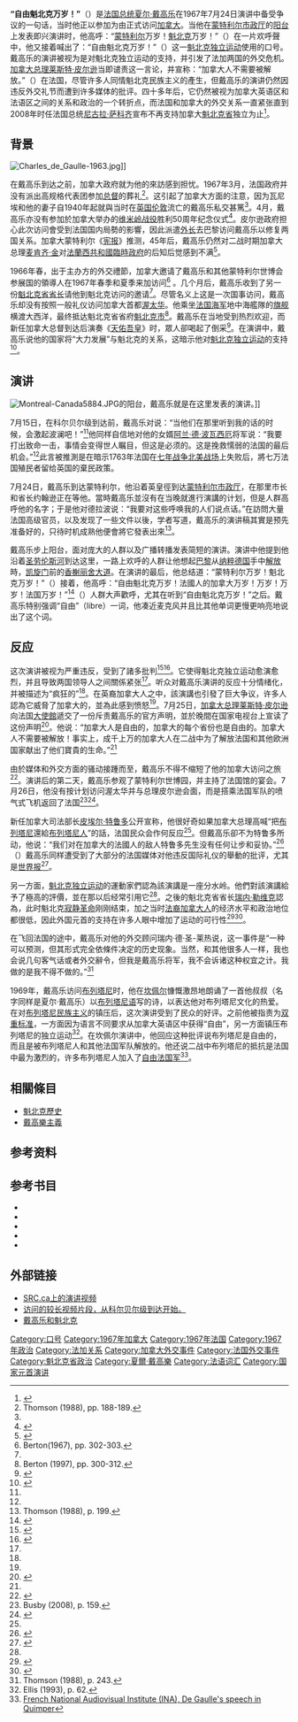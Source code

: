 {{NoteTA
|G1=TO
}}
'''“自由魁北克万岁！”'''（{{lang-fr|'''"Vive le Québec libre!"'''}}{{IPA-fr|vivᵊ ləkebɛk ˈlibʁᵊ|pron}}）是[[法国总统|法国总统]][[夏尔·戴高乐|夏尔·戴高乐]]在1967年7月24日演讲中备受争议的一句话，当时他正以参加{{Link-en|蒙特利尔世博会|Expo 67}}为由正式访问[[加拿大|加拿大]]。当他在[[蒙特利尔市政厅|蒙特利尔市政厅]]的[[阳台|阳台]]上发表即兴演讲时，他高呼：“[[蒙特利尔|蒙特利尔]]万岁！[[魁北克|魁北克]]万岁！”（{{lang-fr|"Vive Montréal; Vive le Québec !"}}）在一片欢呼聲中，他又接着喊出了：“自由魁北克万岁！”（{{lang-fr|"Vive le Québec libre!"}}）这一[[魁北克独立运动|魁北克独立运动]]使用的口号。戴高乐的演讲被视为是对魁北克独立运动的支持，并引发了法加两国的外交危机。[[加拿大总理|加拿大总理]][[莱斯特·皮尔逊|莱斯特·皮尔逊]]当即谴责这一言论，并宣称：“加拿大人不需要被解放。”（{{lang-en|"Canadians do not need to be liberated."}}）在法国，尽管许多人同情魁北克民族主义的產生，但戴高乐的演讲仍然因违反外交礼节而遭到许多媒体的批评。四十多年后，它仍然被视为加拿大英语区和法语区之间的关系和政治的一个转折点，而法国和加拿大的外交关系一直紧张直到2008年时任法国总统[[尼古拉·萨科齐|尼古拉·萨科齐]]宣布不再支持加拿大[[魁北克省|魁北克省]]独立为止<ref>{{cite news
 |last         = 王
 |first        = 海峰
 |title        = 萨科齐称法国不再支持加拿大魁北克省独立
 |url          = http://news.163.com/08/1020/00/4OLJ9N4U0001121M.html
 |accessdate   = 2017年1月9日
 |newspaper    = 环球时报
 |date         = 2008-10-20
 |location     = 网易新闻
 |archive-url  = https://web.archive.org/web/20170110015300/http://news.163.com/08/1020/00/4OLJ9N4U0001121M.html
 |archive-date = 2017年1月10日
 |dead-url     = yes
}}</ref>。

{{External media
|width=250px 
|video1=[http://www.youtube.com/watch?v=0l1EYNoHY1A　夏尔·戴高乐的《自由魁北克万岁！》演讲视频。（Les archives de Radio-Canada）{{fr}}]
}}

== 背景 ==
[[File:Charles_de_Gaulle-1963.jpg|thumb]]]]

在戴高乐到达之前，加拿大政府就为他的來訪感到担忧。1967年3月，法国政府并没有派出高规格代表团参加[[加拿大总督|总督]]{{link-en|乔治·瓦尼埃|Georges Vanier}}的葬礼<ref name="Thomson 1988pp188-9">Thomson (1988), pp. 188-189.{{en}}</ref>。这引起了加拿大方面的注意，因为瓦尼埃和他的妻子{{link-en|波林·瓦尼埃|Pauline Vanier|波林}}自1940年起就與当时在[[英国|英国]][[伦敦|伦敦]]流亡的戴高乐私交甚篤<ref name="Thomson 1988pp188-9"/>。4月，戴高乐亦没有参加於加拿大举办的[[维米岭战役|维米岭战役]]胜利50周年纪念仪式<ref name="Vimy Ridge 1967">{{cite news
 | last      = Harvey
 | first     = Allen 
 | title     = Phillip amoung 15,000 at Vimy but not Charles De Gaulle
 | newspaper = The Globe and Mail
 | date      = 1967-04-10
 | location  = Toronto
 | pages     = 1, 17}}{{en}}
</ref>。皮尔逊政府担心此次访问會受到法国国内局勢的影響，因此派遣[[外长|外长]]{{link-en|保罗·约瑟夫·马丁|Paul Joseph James Martin}}去巴黎访问戴高乐以修复两国关系。加拿大蒙特利尔《[[宪报_(蒙特利尔)|宪报]]》推测，45年后，戴高乐仍然对二战时期加拿大总理[[威廉·莱昂·麦肯齐·金|麦肯齐·金]]对[[法蘭西共和國臨時政府|法蘭西共和國臨時政府]]的后知后觉感到不满<ref name="DeGaulle's Speech 45-years later">{{cite news
 |last        = Kalbfleisch
 |first       = John
 |title       = Second Draft: De Gaulle’s Montreal speeches a study in contrast
 |url         = http://www.montrealgazette.com/news/Second+Draft+Gaulle+Montreal+speeches+study+contrast/6930795/story.html#ixzz21b8YZtyB
 |accessdate  = 2012-07-24
 |newspaper   = The Gazette
 |date        = 2012-07-13
 |archiveurl  = https://www.webcitation.org/69PUeHS6Z?url=http://www.montrealgazette.com/news/Second%20Draft%20Gaulle%20Montreal%20speeches%20study%20contrast/6930795/story.html#ixzz21b8YZtyB
 |archivedate = 2012-07-25
 |location    = Montreal
 |deadurl     = yes
}}{{en}}
</ref>。

1966年春，出于主办方的外交禮節，加拿大邀请了戴高乐和其他蒙特利尔世博会参展国的領導人在1967年春季和夏季来加访问<ref name="Berton 302-303">Berton(1967), pp. 302-303.{{en}}</ref> 。几个月后，戴高乐收到了另一份[[魁北克省省长|魁北克省省长]]{{Link-en|丹尼尔·约翰逊|Daniel Johnson, Sr.}}请他到魁北克访问的邀请<ref name="Berton 302-303"/>。尽管名义上这是一次国事访问，戴高乐却没有按照一般礼仪访问加拿大首都[[渥太华|渥太华]]。他乘坐[[法国海军|法国海军]]地中海艦隊的[[旗舰|旗舰]]{{Link-en|柯尔贝尔号防空巡洋舰|French cruiser Colbert (C611)}}横渡大西洋，最终抵达魁北克省省府[[魁北克市|魁北克市]]<ref name= "Berton (1997)">Berton (1997), pp. 300-312.{{en}}</ref>。戴高乐在当地受到热烈欢迎，而新任加拿大总督{{Link-en|罗兰·米切纳|Roland Michener}}到达后演奏《[[天佑吾皇|天佑吾皇]]》时，眾人卻喝起了倒采<ref name="De Gaulle lands">
{{cite news
 | title     = Quebec gives De Gaulle, warm reserved welcome
 | newspaper = The Globe and Mail 
 | date      = 1967-07-24
 | author    = Quebec Bureau 
 | location  = Toronto
 | pages     = 1, 10}}{{en}}
</ref>。在演讲中，戴高乐说他的国家将“大力发展”与魁北克的关系，这暗示他对[[魁北克独立运动|魁北克独立运动]]的支持<ref name="Quebec City speech">
{{cite news
 | last      = MacKenzie
 | first     = Robert
 | title     = De Gaulle boosts 'Quebec-first' mood
 | newspaper = The Toronto Daily Star
 | date      = 1967-07-24 
 | location  = Toronto
 | page      = 4
 | edition   = All-Star}}{{en}}</ref>。

== 演讲 ==
[[File:Montreal-Canada5884.JPG|thumb]]的阳台，戴高乐就是在这里发表的演讲。]]

7月15日，在科尔贝尔级到达前，戴高乐对{{link-fr|沙维尔·丹尼歐|Xavier Deniau}}说：“当他们在那里听到我的话的时候，会激起波澜吧！”<ref name="Thomson 1988" />他同样自信地对他的女婿[[阿兰·德·波瓦西厄|阿兰·德·波瓦西厄]]将军说：“我要打出致命一击，事情会变得世人瞩目，但这是必须的。这是挽救懦弱的法国的最后机会。”<ref name="Thomson 1988" />此言被推測是在暗示1763年法国在[[七年战争|七年战争]][[法国－印第安人战争|北美战场]]上失败后，將七万法国殖民者留给英国的棄民政策。

7月24日，戴高乐到达蒙特利尔，他沿着英皇徑到达[[蒙特利尔市政厅|蒙特利尔市政厅]]，在那里市长{{Link-en|讓·德拉波|Jean Drapeau}}和省长约翰逊正在等他。當時戴高乐並沒有在当晚就進行演講的计划，但是人群高呼他的名字；于是他对德拉波说：“我要对这些呼唤我的人们说点话。”在訪問大量法国高级官员，以及发现了一些文件以後，学者{{Link-en|戴尔·凯恩斯·汤姆森|Dale C. Thomson}}写道，戴高乐的演讲稿其實是预先准备好的，只待时机成熟他便會將它發表出來<ref name = "Thomson 1988">Thomson (1988), p. 199.{{en}}</ref>。

戴高乐步上阳台，面对庞大的人群以及广播转播发表简短的演讲。演讲中他提到他沿着[[圣劳伦斯河|圣劳伦斯河]]到达这里，一路上欢呼的人群让他想起[[巴黎|巴黎]]从[[纳粹德国|纳粹德国]]手中[[解放巴黎|解放]]時，[[凯旋门|凯旋门]]前的[[香榭丽舍大道|香榭丽舍大道]]。在演讲的最后，他总结道：“蒙特利尔万岁！魁北克万岁！”（{{lang-fr|"Vive Montréal ! Vive le Québec !"}}）接着，他高呼：“自由魁北克万岁！法國人的加拿大万岁！万岁！万岁！法国万岁！”<ref name=cbc>{{cite news
 |last        = Depoe
 |first       = Norman
 |title       = 'Vive le Québec libre!'
 |work        = Newsmagazine/On This Day
 |publisher   = CBC news
 |date        = 1967-07-24
 |url         = http://www.cbc.ca/archives/categories/politics/language-culture/language-culture-general/vive-le-quebec-libre.html
 |accessdate  = 2012-07-24
 |archiveurl  = https://www.webcitation.org/69Oj6PyT2?url=http://www.cbc.ca/archives/categories/politics/language-culture/language-culture-general/vive-le-quebec-libre.html
 |archivedate = 2012-07-24
 |deadurl     = yes
}}
</ref>（{{lang-fr|"Vive le Québec... libre ! Vive, vive, vive le Canada français ! Et vive la France !"}}）人群大声歡呼，尤其在听到“自由魁北克万岁！”之后。戴高乐特别强调“自由”（libre）一词，他凑近麦克风并且比其他单词更慢更响亮地说出了这个词。

== 反应 ==
这次演讲被视为严重违反{{Link-en|外交礼节|Protocol (diplomacy)}}，受到了諸多批判<ref name="DeGaulle Flies Home">{{cite news
  | last      = Gray
  | first     = Walter 
  | title     = Pearson rebukes him - now … De Gaulle Going Home
  | newspaper = The Toronto Daily Star 
  | date      = 1967-07-26
  | location  = Toronto 
  | pages     = 1–2
  | quote     = 3-Star Edition}}
</ref><ref name="40-years later CBC">{{cite news
 |author      = Canadian Press
 |title       = 'Vive le Québec' libre thrust Quebec onto international stage
 |newspaper   = CBC News
 |date        = 2007-07-24
 |url         = http://www.cbc.ca/news/canada/ottawa/story/2007/07/24/qc-vivelequebeclibrea.html
 |accessdate  = 2012-07-25
 |archiveurl  = https://www.webcitation.org/69Q7EpFsF?url=http://www.cbc.ca/news/canada/ottawa/story/2007/07/24/qc-vivelequebeclibrea.html
 |archivedate = 2012-07-25
 |deadurl     = yes
}}
</ref>。它使得魁北克独立运动愈演愈烈，并且导致两国领导人之间關係紧张<ref name = "40-years later CBC"/>。听众对戴高乐演讲的反应十分情绪化，并被描述为“疯狂的”<ref name = ce/>。在英裔加拿大人之中，該演講也引發了巨大争议，许多人認為它威脅了加拿大的{{Link-en|领土完整|Territorial integrity}}，並為此感到愤怒<ref name="DeGaulle Flies Home" />。7月25日，[[加拿大总理|加拿大总理]][[莱斯特·皮尔逊|莱斯特·皮尔逊]]向法国[[大使館|大使館]]遞交了一份斥责戴高乐的官方声明，並於晚間在国家电视台上宣读了这份声明<ref name="Pearson rebukes De Gaulle">{{cite news
 | last = Gillan
 | first = Michael
 | title = Words unacceptable to Canadians: DE GAULLE REBUKED BY PEARSON
 | newspaper = The Globe and Mail
 | date = 1967-07-26
 | location = Toronto
 | pages = 1, 4}}
</ref>。他说：“加拿大人是自由的，加拿大的每个省份也是自由的。加拿大人不需要被解放！事实上，成千上万的加拿大人在二战中为了解放法国和其他欧洲国家献出了他们寶貴的生命。”<ref name="Pearson rebukes De Gaulle"/>

由於媒体和外交方面的骚动接踵而至，戴高乐不得不缩短了他的加拿大访问之旅<ref name=ce>{{cite web
 |title       = De Gaulle and "Vive le Québec Libre"
 |work        = The Canadian Encyclopedia
 |year        = 2012
 |url         = http://www.thecanadianencyclopedia.com/en/article/de-gaulle-and-vive-le-quebec-libre-feature/
 |accessdate  = 2012-07-24
 |archiveurl  = https://www.webcitation.org/69PPnq4FN?url=http://www.thecanadianencyclopedia.com/PrinterFriendly.cfm?Params=A1ARTFET_E53
 |archivedate = 2012-07-25
 |deadurl     = yes
}}
</ref>。演讲后的第二天，戴高乐参观了蒙特利尔世博园，并主持了法国馆的宴会。7月26日，他没有按计划访问渥太华并与总理皮尔逊会面，而是搭乘法国军队的喷气式飞机返回了法国<ref name = "Busby 2008">Busby (2008), p. 159.</ref><ref name="Expo and departure">{{cite news|last=Gorrell|first=David|title=Ceremony at airport brief but correct|newspaper=The Globe and Mail|date=1967-07-27|location=Toronto|page=1}}</ref>。

新任加拿大司法部长[[皮埃尔·特鲁多|皮埃尔·特鲁多]]公开宣称，他很好奇如果加拿大总理高喊“把[[布列塔尼半岛|布列塔尼]]還給[[布列塔尼人|布列塔尼人]]”的話，法国民众会作何反应<ref name = ce/>。但戴高乐卻不为特鲁多所动，他说：“我们对在加拿大的法國人的敌人特鲁多先生没有任何让步和妥协。”<ref name=vigile>{{cite web
 |last        = Chartier
 |first       = Jean
 |title       = De Gaulle s'était adressé aux Québécois dès 1940
 |publisher   = vigile.net
 |date        = 1997-07-23
 |url         = http://archives.vigile.net/ds-degaulle/docs/chartier-1940.html
 |accessdate  = 2012-07-24
 |archiveurl  = https://www.webcitation.org/69PPYaLOf?url=http://archives.vigile.net/ds-degaulle/docs/chartier-1940.html
 |archivedate = 2012-07-25
 |quote       = Note that the phrase "''la chose française''" is incapable of direct translation into English.
 |deadurl     = yes
}} 
</ref>（{{lang-fr|"Nous n'avons aucune concession, ni même aucune amabilité, à faire à M. Trudeau, qui est l'adversaire de la chose française au Canada."}}）戴高乐同样遭受到了大部分的法国媒体对他违反国际礼仪的舉動的批评，尤其是[[世界报_(法国)|世界报]]<ref name="French Media Reaction">{{cite news
 | last = Spicer 
 | first = Keith
 | title = Paris perplexed by De Gaulle's Quebec conduct 
 | newspaper = The Globe and Mail
 | date = 1967-07-27
 | location = Toronto 
 | page = 23}}
</ref>。

另一方面，[[魁北克独立运动|魁北克独立运动]]的運動家們認為該演講是一座分水岭。他們對該演講給予了極高的評價，並在那以后经常引用它<ref name = "40-years later CBC"/>。之後的魁北克省省长[[瑞内·勒维克|瑞内·勒维克]]認為，此时魁北克[[寂静革命|寂静革命]]刚刚结束，加之当时[[法裔加拿大人|法裔加拿大人]]的经济水平和政治地位都很低，因此外国元首的支持在许多人眼中增加了运动的可行性<ref name="Levesque on Brinkmanship">{{cite news
 | last      = Block
 | first     = Irwin
 | title     = De Gaulle's speech masterly brinkmanship, says Levesque
 | newspaper = The Toronto Daily Star
 | date      = 1967-07-24 
 | location  = Toronto
 | page      = 4
 | quote     = All-Star Edition}}
</ref><ref name="10-years later, Lévesque">{{cite news
 | title      = Levesque pays tribute to Charles De Gaulle
 | url        = http://news.google.com/newspapers?id=d1RVAAAAIBAJ&sjid=gT4NAAAAIBAJ&dq=charles%20de%20gaulle%20vive%20le%20quebec%20libre%20speech%201967&pg=3782%2C11903
 | accessdate = 2012-07-25
 | newspaper  = The Leader-Post
 | date = 1977-11-01
 | author     = Reuters
 | location   = Regina, Saskatchewan
 | page       = 2}}
</ref>。

在飞回法国的途中，戴高乐对他的外交顾问瑞内·德·圣-莱热说，这一事件是“一种可以预测，但其形式完全依條件决定的历史现象。当然，和其他很多人一样，我也会说几句客气话或者外交辭令，但我是戴高乐将军，我不会诉诸这种权宜之计。我做的是我不得不做的。”<ref name="Thomson 1988 p243">Thomson (1988), p. 243.</ref>

1969年，戴高乐访问[[布列塔尼半岛|布列塔尼]]时，他在[[坎佩尔|坎佩尔]]慷慨激昂地朗诵了一首他叔叔（名字同样是夏尔·戴高乐）以[[布列塔尼语|布列塔尼语]]写的诗，以表达他对布列塔尼文化的热爱。在对[[布列塔尼民族主义|布列塔尼民族主义]]的镇压后，这次演讲受到了民众的好评。之前他被指责为[[双重标准|双重标准]]，一方面因为语言不同要求从加拿大英语区中获得“自由”，另一方面镇压布列塔尼的独立运动<ref name = "Ellis 1993">Ellis (1993), p. 62.</ref>。在坎佩尔演讲中，他回应这种批评说布列塔尼是自由的，而且是被布列塔尼人和其他法国军队解放的。他还说二战中布列塔尼的抵抗是法国中最为激烈的，许多布列塔尼人加入了[[自由法国|自由法国军]]<ref>[http://www.ina.fr/politique/presidents-de-la-republique/video/CAF88035484/allocution-du-general-de-gaulle-a-quimper.fr.html French National Audiovisual Institute (INA), De Gaulle's speech in Quimper]</ref>。

== 相關條目 ==
* [[魁北克歷史|魁北克歷史]]
* [[戴高樂主義|戴高樂主義]]

== 参考资料 ==
{{reflist|2}}

== 参考书目 ==
* {{cite book
  | last        = Berton 
  | first       = Pierre
  | authorlink  = 
  | title       = 1967: The Last Good Year
  | url        = https://archive.org/details/1967lastgoodyear0000bert
  | publisher   = Doubleday Canada Limited
  | year        = 1997
  | location    = Toronto
  | isbn        = 0-385-25662-0}}
* {{cite book
  | last = Busby
  | first = Brian
  | authorlink = 
  | title = Great Canadian Speeches: Words: Words that Shaped a Nation
  | url = https://archive.org/details/greatcanadianspe0000unse_j7q3
  | publisher = Capella
  | year = 2008
  | location = London
  | isbn = 978-1-84193-957-5}}
* {{cite book
  | last = Ellis
  | first = Peter Berresford
  | authorlink = 
  | title = The Celtic dawn : a history of Pan Celticism
  | publisher = Constable
  | year = 1993
  | location = London
  | isbn = }}
* {{cite book
  | last = Peyrefitte
  | first = Alain
  | authorlink = 
  | title = C'était de Gaulle, tome 3
  | publisher = éditions de Fallois-Fayard
  | year = 2000
  | location = Paris
  | language = fr
  | isbn = 9782213644912}}
* {{cite book
  | last = Thomson
  | first = Dale C.
  | authorlink = 
  | title = Vive le Québec Libre
  | publisher = Deneau Publishers
  | year = 1988
  | location = Toronto
  | url =  
  | isbn = 0-88879-151-8}}

== 外部链接 ==
*[http://archives.radio-canada.ca/politique/provincial_territorial/clips/1048/ SRC.ca上的演讲视频]
*[http://www.ina.fr/archivespourtous/index.php?vue=notice&from=fulltext&full=vive+le+quebec+libre&num_notice=1&total_notices=4 访问的较长视频片段，从科尔贝尔级到达开始。]
*[https://web.archive.org/web/20040808004506/http://www.charles-de-gaulle.org/article.php3?id_article=128 戴高乐和魁北克] {{fr}}

{{DEFAULTSORT:Vive Le Quebec Libre}}
[[Category:口号|Category:口号]]
[[Category:1967年加拿大|Category:1967年加拿大]]
[[Category:1967年法国|Category:1967年法国]]
[[Category:1967年政治|Category:1967年政治]]
[[Category:法加关系|Category:法加关系]]
[[Category:加拿大外交事件|Category:加拿大外交事件]]
[[Category:法国外交事件|Category:法国外交事件]]
[[Category:魁北克省政治|Category:魁北克省政治]]
[[Category:夏爾·戴高樂|Category:夏爾·戴高樂]]
[[Category:法语词汇|Category:法语词汇]]
[[Category:国家元首演讲|Category:国家元首演讲]]